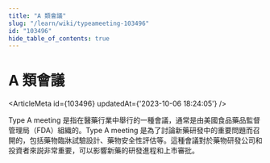 ```yaml
---
title: "A 類會議"
slug: "/learn/wiki/typeameeting-103496"
id: "103496"
hide_table_of_contents: true
---
```



# A 類會議

<ArticleMeta id={103496} updatedAt={'2023-10-06 18:24:05'} />
<div className='border-solid border-b border-t-0 my-4 border-[var(--ifm-color-gray-300)]' />

Type A meeting 是指在醫藥行業中舉行的一種會議，通常是由美國食品藥品監督管理局（FDA）組織的。Type A meeting 是為了討論新藥研發中的重要問題而召開的，包括藥物臨牀試驗設計、藥物安全性評估等。這種會議對於藥物研發公司和投資者來説非常重要，可以影響新藥的研發進程和上市審批。
